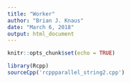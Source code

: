 ```yaml
---
title: "Worker"
author: "Brian J. Knaus"
date: "March 6, 2018"
output: html_document
---
```


```r
knitr::opts_chunk$set(echo = TRUE)
```

```r
library(Rcpp)
sourceCpp('rcppparallel_string2.cpp')

```


